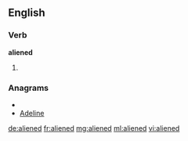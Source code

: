 ==English==

===Verb===
'''aliened'''

# {{past of|[[alien]]}}

===Anagrams===
* {{alphagram|adeeiln}}
* [[Adeline#English|Adeline]]

[[de:aliened]]
[[fr:aliened]]
[[mg:aliened]]
[[ml:aliened]]
[[vi:aliened]]